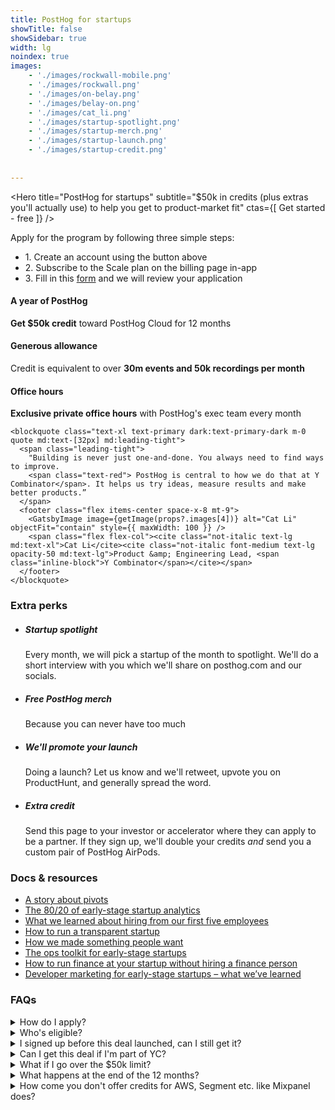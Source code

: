 ```yaml
---
title: PostHog for startups
showTitle: false
showSidebar: true
width: lg
noindex: true
images:
    - './images/rockwall-mobile.png'
    - './images/rockwall.png'
    - './images/on-belay.png'
    - './images/belay-on.png'
    - './images/cat_li.png'
    - './images/startup-spotlight.png'
    - './images/startup-merch.png'
    - './images/startup-launch.png'
    - './images/startup-credit.png'
    
    
---
```



<div class="w-[calc(100%_+_4rem)] relative -mx-4 px-8 md:-mx-16 pt-32 pb-48 -mt-32 md:-mt-44">
  <div class="md:hidden absolute top-0 left-0 w-full bottom-0 opacity-40">
    <GatsbyImage image={getImage(props?.images[0])} alt="PostHog for startups" objectFit="cover" className="" />
  </div>
  <div class="hidden md:block absolute top-0 left-0 w-full bottom-0">
    <GatsbyImage image={getImage(props?.images[1])} alt="PostHog for startups" objectFit="cover" className="" />
  </div>
  <div class="absolute bottom-0 left-4 w-24 md:left-16 md:w-48">
    <GatsbyImage image={getImage(props?.images[2])} alt="PostHog for startups" objectFit="contain" className="" />
  </div>
  <div class="absolute bottom-0 -right-4 w-28 md:right-16 md:w-60">
    <GatsbyImage image={getImage(props?.images[3])} alt="PostHog for startups" objectFit="contain" className="" />
  </div>

  <div class="absolute top-0 left-0 w-full h-24 bg-gradient-to-b from-tan/100 via-tan/85 to-tan/0"></div>

  <Hero
    title="PostHog for startups"
    subtitle="$50k in credits (plus extras you'll actually use) to help you get to product-market fit"
    ctas={[
        <CallToAction href="https://app.posthog.com/signup">Get started - free</CallToAction>
    ]}
/>

<p class="text-center text-xs p-4">
  Apply for the program by following three simple steps:
   <ul>
   <li>1. Create an account using the button above</li>
   <li>2. Subscribe to the Scale plan on the billing page in-app</li>
   <li>3. Fill in this <a href="/signup/cloud/startup">form</a> and we will review your application</li>
   </ul>
</p>
</div>



<Section title="Here's what you get:" titleSize="sm" cols={3}>
    <div>
        <h4 class="mb-1">A year of PostHog</h4>
        <p>
            <strong>Get $50k credit</strong> toward PostHog Cloud for 12 months
        </p>
    </div>
    <div>
        <h4 class="mb-1">Generous allowance</h4>
        <p>
            Credit is equivalent to over <strong>30m events and 50k recordings per month</strong>
        </p>
    </div>
    <div>
        <h4 class="mb-1">Office hours</h4>
        <p>
            <strong>Exclusive private office hours</strong> with PostHog's exec team every month
        </p>
    </div>
</Section>


<section class="my-24 px-5">

  <div class="max-w-screen-lg mx-auto font-bold">
    
    <blockquote class="text-xl text-primary dark:text-primary-dark m-0 quote md:text-[32px] md:leading-tight">
      <span class="leading-tight">
        "Building is never just one-and-done. You always need to find ways to improve.
        <span class="text-red"> PostHog is central to how we do that at Y Combinator</span>. It helps us try ideas, measure results and make better products.”
      </span>
      <footer class="flex items-center space-x-8 mt-9">
        <GatsbyImage image={getImage(props?.images[4])} alt="Cat Li" objectFit="contain" style={{ maxWidth: 100 }} />
        <span class="flex flex-col"><cite class="not-italic text-lg md:text-xl">Cat Li</cite><cite class="not-italic font-medium text-lg opacity-50 md:text-lg">Product &amp; Engineering Lead, <span class="inline-block">Y Combinator</span></cite></span>
      </footer>
    </blockquote>
  </div>
</section>

<section class="my-24 px-5">
  <div class="max-w-screen-2xl mx-auto">
    <h3 class="text-2xl lg:text-3xl m-0 text-center mb-6 sm:mb-16">Extra perks</h3>
    <div class="flex justify-center">
      <ul class="m-0 p-0 list-none inline-grid sm:grid-cols-2 justify-evenly relative after:border-t after:border-dashed after:border-gray-accent-light after:absolute after:w-full after:left-0 after:top-1/2 after:-translateY-1/2 before:absolute before:h-full before:top-0 before:left-1/2 after:-translateX-1/2 before:border-l before:border-dashed before:border-gray-accent-light sm:after:block after:hidden sm:before:block before:hidden">
        <li class="relative md:max-w-md py-4 md:py-8 pl-4 pr-2 md:px-12 sm:border-b-0 border-b border-dashed border-gray-accent-light last:border-b-0">
          <GatsbyImage image={getImage(props?.images[5])} alt="Startup spotlight" objectFit="contain" style={{ maxWidth: 200 }} />
          <h5 class="text-xl font-extrabold m-0 pb-1 pr-4">Startup spotlight</h5>
          <p class="m-0 text-[15px]">Every month, we will pick a startup of the month to spotlight. We'll do a short interview with you which we'll share on posthog.com and our socials.</p>
        </li>
        <li class="relative md:max-w-md py-4 md:py-8 pl-4 pr-2 md:px-12 sm:border-b-0 border-b border-dashed border-gray-accent-light last:border-b-0">
          <GatsbyImage image={getImage(props?.images[6])} alt="Startup merch" objectFit="contain" style={{ maxWidth: 200 }} />
          <h5 class="text-xl font-extrabold m-0 pb-1 pr-4">Free PostHog merch</h5>
          <p class="m-0 text-[15px]">Because you can never have too much</p>
        </li>
        <li class="relative md:max-w-md py-4 md:py-8 pl-4 pr-2 md:px-12 sm:border-b-0 border-b border-dashed border-gray-accent-light last:border-b-0">
          <GatsbyImage image={getImage(props?.images[7])} alt="Startup launch" objectFit="contain" style={{ maxWidth: 200 }} />
          <h5 class="text-xl font-extrabold m-0 pb-1 pr-4">We'll promote your launch</h5>
          <p class="m-0 text-[15px]">Doing a launch? Let us know and we'll retweet, upvote you on ProductHunt, and generally spread the word.</p>
        </li>
        <li class="relative md:max-w-md py-4 md:py-8 pl-4 pr-2 md:px-12 sm:border-b-0 border-b border-dashed border-gray-accent-light last:border-b-0">
          <GatsbyImage image={getImage(props?.images[8])} alt="Startup credit" objectFit="contain" style={{ maxWidth: 200 }} />
          <h5 class="text-xl font-extrabold m-0 pb-1 pr-4">Extra credit</h5>
          <p class="m-0 text-[15px]">Send this page to your investor or accelerator where they can apply to be a partner. If they sign up, we'll double your credits <em>and</em> send you a custom pair of PostHog AirPods.</p>
        </li>
      </ul>
    </div>
  </div>
</section>


<section class="my-24 px-5">
  <div class="max-w-screen-md mx-auto">
    <h3 class="text-2xl sm:text-4xl lg:text-5xl xl:text-6xl m-0 text-center mb-6 sm:mb-8">Docs & resources</h3>
    <ul class="border border-dashed border-gray-accent-light p-0">
      <li class="list-none px-4 py-2"><a href="/blog/story-about-pivots">A story about pivots</a></li>
      <li class="list-none px-4 py-2 border-t border-dashed border-gray-accent-light"><a href="/blog/early-stage-analytics">The 80/20 of early-stage startup analytics</a></li>
      <li class="list-none px-4 py-2 border-t border-dashed border-gray-accent-light"><a href="/blog/posthog-first-five">What we learned about hiring from our first five employees</a></li>
      <li class="list-none px-4 py-2 border-t border-dashed border-gray-accent-light"><a href="/blog/how-to-run-a-transparent-company">How to run a transparent startup</a></li>
      <li class="list-none px-4 py-2 border-t border-dashed border-gray-accent-light"><a href="/blog/making-something-people-want">How we made something people want</a></li>
      <li class="list-none px-4 py-2 border-t border-dashed border-gray-accent-light"><a href="/blog/startup-ops-toolkit">The ops toolkit for early-stage startups</a></li>
      <li class="list-none px-4 py-2 border-t border-dashed border-gray-accent-light"><a href="/blog/startup-finance-without-finance">How to run finance at your startup without hiring a finance person</a></li>
      <li class="list-none px-4 py-2 border-t border-dashed border-gray-accent-light"><a href="/blog/dev-marketing-for-startups">Developer marketing for early-stage startups – what we’ve learned</a></li>
    </ul>
  </div>
</section>

<section class="my-24 px-5">
<div class="max-w-screen-md mx-auto">
<h3 class="text-2xl sm:text-4xl lg:text-5xl xl:text-6xl m-0 text-center mb-6 sm:mb-8">FAQs</h3>

<details> 
<summary>How do I apply?</summary>
<br />
Just sign up and then email startups@posthog.com and we'll apply the credit.
</details>

<details> 
<summary>Who's eligible? </summary>
<br />
Your company needs to be less than 2 years old and have raised less than $5m funding. You need to have signed up any time from Jan 1st 2023 onwards. 
</details>

<details>
<summary>I signed up before this deal launched, can I still get it?</summary>
<br />
Yes, but only if you signed up after Jan 1st 2023. If your startup meets the eligibility criteria but you signed up to PostHog before Jan 1st, we won't apply the credits but are still happy to enroll you in the rest of the program. 
</details>

<details>
<summary>Can I get this deal if I'm part of YC?</summary>
<br />
We have a separate deal for YC folks - check out Bookface. No, they don't stack!
</details>

<details>
<summary>What if I go over the $50k limit? </summary>
<br />
At that point you can either move onto <a href="/pricing">PostHog Free or PostHog Scale</a>.
</details>

<details>
<summary>What happens at the end of the 12 months?</summary>
<br />
At that point you can either move onto <a href="/pricing">PostHog Free or PostHog Scale</a>.
</details>

<details>
<summary>How come you don't offer credits for AWS, Segment etc. like Mixpanel does?</summary>
<br />
Because all of those are available if you just go to the company <a href="https://startupcredits.io/">directly</a> anyway.
</details>
</div>
</section>
